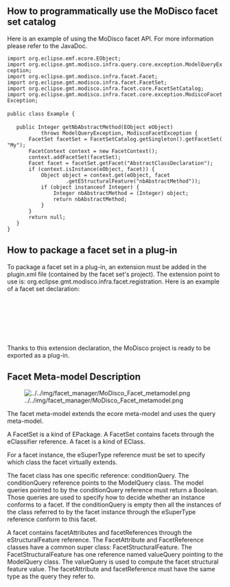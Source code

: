== How to programmatically use the MoDisco facet set catalog ==

Here is an example of using the MoDisco facet API. For more information please refer to the JavaDoc.

 import org.eclipse.emf.ecore.EObject;
 import org.eclipse.gmt.modisco.infra.query.core.exception.ModelQueryException;
 import org.eclipse.gmt.modisco.infra.facet.Facet;
 import org.eclipse.gmt.modisco.infra.facet.FacetSet;
 import org.eclipse.gmt.modisco.infra.facet.core.FacetSetCatalog;
 import org.eclipse.gmt.modisco.infra.facet.core.exception.ModiscoFacetException;
 
 public class Example {
 
 	public Integer getNbAbstractMethod(EObject eObject)
 			throws ModelQueryException, ModiscoFacetException {
 		FacetSet facetSet = FacetSetCatalog.getSingleton().getFacetSet("My");
 		FacetContext context = new FacetContext();
 		context.addFacetSet(facetSet);
 		Facet facet = facetSet.getFacet("AbstractClassDeclaration");
 		if (context.isInstance(eObject, facet)) {
 			Object object = context.get(eObject, facet
 					.getEStructuralFeature("nbAbstractMethod"));
 			if (object instanceof Integer) {
 				Integer nbAbstractMethod = (Integer) object;
 				return nbAbstractMethod;
 			}
 		}
 		return null;
 	}
 }

== How to package a facet set in a plug-in ==

To package a facet set in a plug-in, an extension must be added in the plugin.xml file (contained by the facet set's project). The extension point to use is: org.eclipse.gmt.modisco.infra.facet.registration.
Here is an example of a facet set declaration:

  <plugin>
       <extension
           point="org.eclipse.gmt.modisco.infra.facet.registration">
        <facetset
              file="_example_jdkAndEclipseFacets.facetSet">
        </facetset>
     </extension>
  </plugin>

Thanks to this extension declaration, the MoDisco project is ready to be exported as a plug-in.

== Facet Meta-model Description ==

[[Image:../../img/facet_manager/MoDisco_Facet_metamodel.png]]

The facet meta-model extends the ecore meta-model and uses the query meta-model.

A FacetSet is a kind of EPackage. A FacetSet contains facets through
the eClassifier reference. A facet is a kind of EClass.

For a facet instance, the eSuperType reference must be set to
specify which class the facet virtually extends.

The facet class has one specific reference: conditionQuery. The
conditionQuery reference points to the ModelQuery class. The model queries
pointed to by the conditionQuery reference must return a Boolean. Those
queries are used to specify how to decide whether an instance conforms to a
facet. If the conditionQuery is empty then all the instances of the class
referred to by the facet instance through the eSuperType reference conform
to this facet.

A facet contains facetAttributes and facetReferences through the
eStructuralFeature reference. The FacetAttribute and FacetReference
classes have a common super class: FacetStructuralFeature. The
FacetStructuralFeature has one reference named valueQuery pointing to
the ModelQuery class. The valueQuery is used to compute the facet
structural feature value. The facetAttribute and facetReference must have
the same type as the query they refer to.
